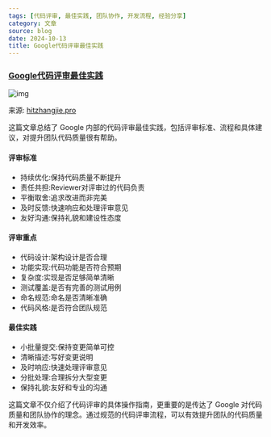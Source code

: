 ```yaml
---
tags: [代码评审, 最佳实践, 团队协作, 开发流程, 经验分享]
category: 文章
source: blog
date: 2024-10-13
title: Google代码评审最佳实践
---
```


### [Google代码评审最佳实践](https://www.hitzhangjie.pro/blog/2019-09-10-%E5%A6%82%E4%BD%95%E6%9B%B4%E5%A5%BD%E5%9C%B0%E8%BF%9B%E8%A1%8C%E4%BB%A3%E7%A0%81review/)

![img](https://img.mengpeng.tech/i/2024/12/06/675287207ae4c.webp)

来源: [hitzhangjie.pro](https://www.hitzhangjie.pro/blog/2019-09-10-%E5%A6%82%E4%BD%95%E6%9B%B4%E5%A5%BD%E5%9C%B0%E8%BF%9B%E8%A1%8C%E4%BB%A3%E7%A0%81review/)

这篇文章总结了 Google 内部的代码评审最佳实践，包括评审标准、流程和具体建议，对提升团队代码质量很有帮助。

#### 评审标准
- 持续优化:保持代码质量不断提升
- 责任共担:Reviewer对评审过的代码负责
- 平衡取舍:追求改进而非完美
- 及时反馈:快速响应和处理评审意见
- 友好沟通:保持礼貌和建设性态度

#### 评审重点
- 代码设计:架构设计是否合理
- 功能实现:代码功能是否符合预期
- 复杂度:实现是否足够简单清晰
- 测试覆盖:是否有完善的测试用例
- 命名规范:命名是否清晰准确
- 代码风格:是否符合团队规范

#### 最佳实践
- 小批量提交:保持变更简单可控
- 清晰描述:写好变更说明
- 及时响应:快速处理评审意见
- 分批处理:合理拆分大型变更
- 保持礼貌:友好和专业的沟通

这篇文章不仅介绍了代码评审的具体操作指南，更重要的是传达了 Google 对代码质量和团队协作的理念。通过规范的代码评审流程，可以有效提升团队的代码质量和开发效率。 